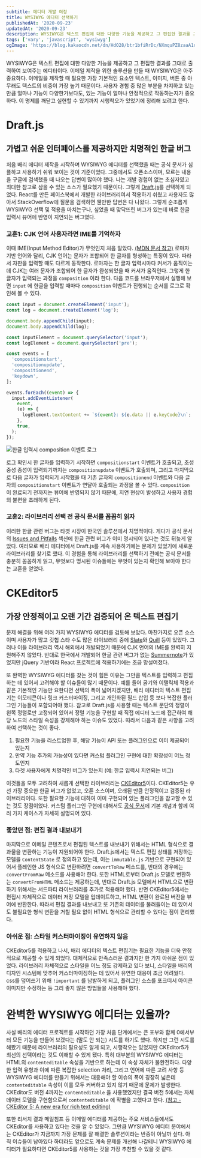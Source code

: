 ```yaml
---
subtitle: 에디터 개발 여정
title: WYSIWYG 에디터 선택하기
publishedAt: '2020-09-23'
updatedAt: '2020-09-23'
description: WYSIWYG은 텍스트 편집에 대한 다양한 기능을 제공하고 그 편집한 결과를 그대로 출력하여 보여주는 에디터이다. 이메일 제작을 위한 솔루션을 만들 때 WYSIWYG은 아주 중요하다. 이메일을 제작할 때 필요한 가장 기본적인 요소인 텍스트, 이미지, 버튼 중 아무래도 텍스트의 비중이 가장 높기 때문이다. 사용자 경험 중 많은 부분을 차지하고 있는 만큼 얼마나 기능이 다양한가보다도, 있는 기능이 얼마나 안정적으로 작동하는지가 중요하다. 이 명제를 깨닫고 실현할 수 있기까지 시행착오가 있었기에 정리해 보려고 한다.
tags: ['vary', 'javascript', 'wysiwyg']
ogImage: 'https://blog.kakaocdn.net/dn/HdO28/btr1bfiRrDc/NXmquPZ8zaaA1oaKfk1V40/img.png'
---
```


WYSIWYG은 텍스트 편집에 대한 다양한 기능을 제공하고 그 편집한 결과를 그대로 출력하여 보여주는 에디터이다. 이메일 제작을 위한 솔루션을 만들 때 WYSIWYG은 아주 중요하다. 이메일을 제작할 때 필요한 가장 기본적인 요소인 텍스트, 이미지, 버튼 중 아무래도 텍스트의 비중이 가장 높기 때문이다. 사용자 경험 중 많은 부분을 차지하고 있는 만큼 얼마나 기능이 다양한가보다도, 있는 기능이 얼마나 안정적으로 작동하는지가 중요하다. 이 명제를 깨닫고 실현할 수 있기까지 시행착오가 있었기에 정리해 보려고 한다.

# Draft.js

## 가볍고 쉬운 인터페이스를 제공하지만 치명적인 한글 버그

처음 배리 에디터 제작을 시작하며 WYSIWYG 에디터를 선택했을 때는 공식 문서가 심플하고 사용하기 쉬워 보이는 것이 기준이었다. 그중에서도 오픈소스이며, 모르는 내용을 구글에 검색했을 때 나오는 답변이 많아야 했다. 나는 개발 경험이 없는 초심자였고 최대한 참고로 삼을 수 있는 소스가 필요했기 때문이다. 그렇게 [Draft.js](https://github.com/facebook/draft-js)를 선택하게 되었다. React를 만든 페이스북에서 개발한 라이브러리여서 적용하기 쉬웠고 사용자도 많아서 StackOverflow에 질문을 검색하면 웬만한 답변은 다 나왔다. 그렇게 순조롭게 WYSIWYG 선택 및 적용을 마치는구나, 싶었을 때 맞닥뜨린 버그가 있는데 바로 한글 입력시 뷰어에 반영이 지연되는 버그였다.

### 교훈1: CJK 언어 사용자라면 IME를 기억하자

이때 IME(Input Method Editor)가 무엇인지 처음 알았다. [(MDN 문서 참고)](https://developer.mozilla.org/en-US/docs/Mozilla/IME_handling_guide) 로마자 기반 언어와 달리, CJK 언어는 문자가 조합되어 한 글자를 형성하는 특징이 있다. 따라서 자판을 입력할 때도 다르게 동작한다. 로마자는 한 글자 입력시마다 커서가 움직이는데 CJK는 여러 문자가 조합되어 한 글자가 완성되었을 때 커서가 움직인다. 그렇게 한 글자가 입력되는 과정을 `composition` 이라 한다. 다음 코드를 브라우저에서 실행해 보면 `input` 에 한글을 입력할 때마다 `composition` 이벤트가 진행되는 순서를 로그로 확인해 볼 수 있다.

```js
const input = document.createElement('input');
const log = document.createElement('log');

document.body.appendChild(input);
document.body.appendChild(log);

const inputElement = document.querySelector('input');
const logElement = document.querySelector('pre');

const events = [
  'compositionstart',
  'compositionupdate',
  'compositionend',
  'keydown',
];

events.forEach((event) => {
  input.addEventListener(
    event,
    (e) => {
      logElement.textContent += `${event}: ${e.data || e.keyCode}\n`;
    },
    true,
  );
});
```

![한글 입력시 composition 이벤트 로그](https://blog.kakaocdn.net/dn/bAFkBv/btqIXfBrXcz/KsWrklpjPye1YVfblRKpn0/img.gif)

로그 확인시 한 글자를 입력하기 시작하면 `compositionstart` 이벤트가 호출되고, 초성 중성 종성이 입력되기까지는 `compositionupdate` 이벤트가 호출되며, 그리고 마지막으로 다음 글자가 입력되기 시작했을 때 기존 글자의 `compositionend` 이벤트와 다음 글자의 `compositionstart` 이벤트가 연달아 호출되는 과정을 볼 수 있다. `composition` 이 완료되기 전까지는 뷰어에 반영되지 않기 때문에, 지연 현상이 발생하고 사용자 경험의 불편을 초래하게 된다.

### 교훈2: 라이브러리 선택 전 공식 문서를 꼼꼼히 읽자

이러한 한글 관련 버그는 타겟 시장이 한국인 솔루션에서 치명적이다. 게다가 공식 문서의 [Issues and Pitfalls](https://draftjs.org/docs/advanced-topics-issues-and-pitfalls) 섹션에 한글 관련 버그가 이미 명시되어 있다는 것도 뒤늦게 알았다. 여러모로 배리 에디터에서 Draft.js를 계속 사용하기에는 문제가 있었기에 새로운 라이브러리를 찾기로 했다. 이 경험을 통해 라이브러리를 선택하기 전에는 공식 문서를 충분히 꼼꼼하게 읽고, 무엇보다 명시된 이슈들에는 무엇이 있는지 확인해 보아야 한다는 교훈을 얻었다.

# CKEditor5

## 가장 안정적이고 오랜 기간 검증되어 온 텍스트 편집기

문제 해결을 위해 여러 가지 WYSIWYG 에디터를 검토해 보았다. 마찬가지로 오픈 소스이며 사용자가 많고 깃헙 스타 수도 많은 라이브러리 중에 [Slate](https://github.com/ianstormtaylor/slate)와 [Quill](https://github.com/quilljs/quill) 등이 있었다. 그러나 이들 라이브러리 역시 해외에서 개발되었기 때문에 CJK 언어의 IME를 완벽히 지원해주지 않았다. 반대로 한국에서 개발되어 한글 관련 버그가 없는 [Summernote](https://github.com/summernote/summernote/)가 있었지만 jQuery 기반이라 React 프로젝트에 적용하기에는 조금 망설여졌다.

또 완벽한 WYSIWYG 에디터를 찾는 것이 힘든 이유는 그만큼 텍스트를 입력하고 편집하는 데 있어서 고려해야 할 이슈들이 많기 때문이다. 예를 들어 굵기와 이탤릭체 적용과 같은 기본적인 기능만 요한다면 선택의 폭이 넓어지겠지만, 배리 에디터의 텍스트 편집기는 이모티콘이나 링크 커스터마이징, 그리고 개인화된 필드 삽입 등 보다 복잡한 플러그인 기능들이 포함되어야 했다. 참고로 Draft.js를 사용할 때는 텍스트 문단의 정렬이 왼쪽 정렬로만 고정되어 있어서 정렬 기능을 구현할 때 직접 에디터 노드에 접근하여 해당 노드의 스타일 속성을 강제해야 하는 이슈도 있었다. 따라서 다음과 같은 사항을 고려하여 선택하는 것이 좋다.

1. 필요한 기능을 리스트업한 후, 해당 기능이 API 또는 플러그인으로 이미 제공되어 있는지
2. 만약 기능 추가의 가능성이 있다면 커스텀 플러그인 구현에 대한 확장성이 어느 정도인지
3. 타겟 사용자에게 치명적인 버그가 있는지 (예: 한글 입력시 지연되는 버그)

이것들을 모두 고려하여 새롭게 선택한 라이브러리는 [CKEditor5](https://github.com/ckeditor/ckeditor5)이다. CKEditor5는 우선 가장 중요한 한글 버그가 없었고, 오픈 소스이며, 오래된 만큼 안정적이고 검증된 라이브러리이다. 또한 필요한 기능에 대하여 이미 구현되어 있는 플러그인을 참고할 수 있는 것도 장점이었다. 커스텀 플러그인 구현에 대해서도 [공식 문서](https://ckeditor.com/docs/index.html)에 기본 개념과 함께 여러 가지 케이스가 자세히 설명되어 있다.

### 좋았던 점: 편집 결과 내보내기

마지막으로 이메일 콘텐츠로서 편집된 텍스트를 내보내기 위해서는 HTML 형식으로 결과물을 변환하는 기능이 지원되어야 한다. Draft.js에서는 텍스트 편집 상태를 저장하는 모델을 `ContentState` 로 정의하고 있는데, 이는 `immutable.js` 기반으로 구현되어 있어서 플레인한 JS 형식으로 변환하려면 `convertToRaw` 메소드를, 반대의 경우에는 `convertFromRaw` 메소드를 사용해야 한다. 또한 HTML로부터 Draft.js 모델로 변환하는 `convertFromHTML` 메소드는 제공하는데, 반대로 Draft.js 모델에서 HTML으로 변환하기 위해서는 서드파티 라이브러리를 추가로 적용해야 했다. 반면 CKEditor5에서는 편집시 자체적으로 데이터 저장 모델을 업데이트하고, HTML 변환이 완료된 버전을 뷰어에 반환한다. 따라서 편집 결과를 내보내고 또 기존의 데이터를 불러들이는 데 있어서도 불필요한 형식 변환을 거칠 필요 없이 HTML 형식으로 관리할 수 있다는 점이 편리했다.

### 아쉬운 점: 스타일 커스터마이징이 유연하지 않음

CKEditor5를 적용하고 나서, 배리 에디터의 텍스트 편집기는 필요한 기능을 더욱 안정적으로 제공할 수 있게 되었다. 대체적으로 만족스러운 결과지만 한 가지 아쉬운 점이 있었다. 라이브러리 자체적으로 스타일을 어느 정도 강제하고 있다 보니, 스타일을 배리의 디자인 시스템에 맞추어 커스터마이징하는 데 있어서 유연한 대응이 조금 어려웠다. css를 덮어쓰기 위해 `!important` 를 남발하게 되고, 플러그인 소스를 포크떠서 아이콘 이미지만 수정하는 등 그리 좋지 않은 방법들을 사용해야 했다.

# 완벽한 WYSIWYG 에디터는 있을까?

사실 배리의 에디터 프로젝트를 시작하던 가장 처음 단계에서는 큰 포부와 함께 0에서부터 모든 기능을 만들어 보겠다는 (말도 안 되는) 시도를 하기도 했다. 하지만 그런 시도를 해봤기 때문에 라이브러리의 필요성도 알게 되고, 시행착오는 있었지만 CKEditor5가 최선의 선택이라는 것도 이해할 수 있게 됐다. 특히 대부분의 WYSIWYG 에디터는 HTML의 `contenteditable` 속성을 기반으로 하는데 이 속성 자체가 불완전하다. 다양한 입력 유형과 이에 따른 복잡한 selection 처리, 그리고 언어에 따른 고려 사항 등 WYSIWYG 에디터를 만들기 위해서는 대응해야 할 이슈의 폭이 굉장히 넓은데 `contenteditable` 속성이 이를 모두 커버하고 있지 않기 때문에 문제가 발생한다. CKEditor도 버전 4까지는 `contenteditable` 을 사용했었지만 결국 버전 5에서는 자체 데이터 모델을 구현함으로써 `contenteditable` 에 작별을 고했다고 한다. [(참고 - CKEditor 5: A new era for rich text editing)](https://medium.com/content-uneditable/ckeditor-5-a-new-era-for-rich-text-editing-9d5a57766a84)

또한 리서치 결과 메일침프 등 이메일 에디터를 제공하는 주요 서비스들에서도 CKEditor를 사용하고 있다는 것을 알 수 있었다. 그만큼 WYSIWYG 에디터 분야에서는 CKEditor가 지금까지 가장 문제를 잘 해결한 솔루션이라는 반증이 아닐까 싶다. 아직 이슈들이 남아있다 하더라도 앞으로도 계속 문제를 개선해 나갈테니 WYSIWYG 에디터가 필요하다면 CKEditor5를 사용하는 것을 가장 추천할 수 있을 것 같다.

